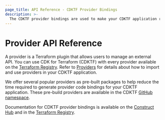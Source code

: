 ```yaml
---
page_title: API Reference - CDKTF Provider Bindings
description: >-
  The CDKTF provider bindings are used to make your CDKTF application run with different Terraform providers
---
```


# Provider API Reference

A provider is a Terraform plugin that allows users to manage an external API. You can use CDK for Terraform (CDKTF) with every provider available on the [Terraform Registry](https://registry.terraform.io/browse/providers). Refer to [Providers](/terraform/cdktf/concepts/providers) for details about how to import and use providers in your CDKTF application.

We offer several popular providers as pre-built packages to help reduce the time required to generate provider code bindings for your CDKTF application. These pre-build providers are available in the CDKTF [GitHub namespace](https://github.com/topics/pre-built-provider).

Documentation for CDKTF provider bindings is available on the [Construct Hub](https://constructs.dev/search?cdk=cdktf&sort=downloadsDesc&offset=0) and in the [Terraform Registry](https://www.hashicorp-broken-link.com/blog/new-multi-language-docs-simplify-cdk-for-terraform-adoption).

